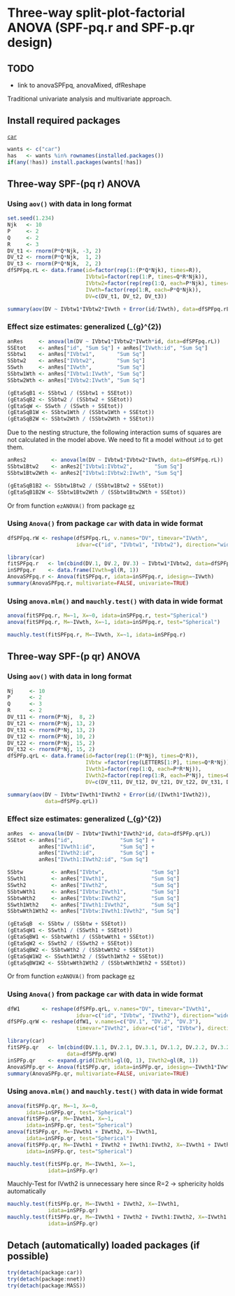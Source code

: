 Three-way split-plot-factorial ANOVA (SPF-pq.r and SPF-p.qr design)
=========================

TODO
-------------------------

 - link to anovaSPFpq, anovaMixed, dfReshape

Traditional univariate analysis and multivariate approach.

Install required packages
-------------------------

[`car`](http://cran.r-project.org/package=car)

```r
wants <- c("car")
has   <- wants %in% rownames(installed.packages())
if(any(!has)) install.packages(wants[!has])
```

Three-way SPF-\(pq \cdot r\) ANOVA
-------------------------

### Using `aov()` with data in long format

```r
set.seed(1.234)
Njk   <- 10
P     <- 2
Q     <- 2
R     <- 3
DV_t1 <- rnorm(P*Q*Njk, -3, 2)
DV_t2 <- rnorm(P*Q*Njk,  1, 2)
DV_t3 <- rnorm(P*Q*Njk,  2, 2)
dfSPFpq.rL <- data.frame(id=factor(rep(1:(P*Q*Njk), times=R)),
                         IVbtw1=factor(rep(1:P, times=Q*R*Njk)),
                         IVbtw2=factor(rep(rep(1:Q, each=P*Njk), times=R)),
                         IVwth=factor(rep(1:R, each=P*Q*Njk)),
                         DV=c(DV_t1, DV_t2, DV_t3))
```

```r
summary(aov(DV ~ IVbtw1*IVbtw2*IVwth + Error(id/IVwth), data=dfSPFpq.rL))
```

### Effect size estimates: generalized \(\hat{\eta}_{g}^{2}\)

```r
anRes     <- anova(lm(DV ~ IVbtw1*IVbtw2*IVwth*id, data=dfSPFpq.rL))
SSEtot    <- anRes["id", "Sum Sq"] + anRes["IVwth:id", "Sum Sq"]
SSbtw1    <- anRes["IVbtw1",       "Sum Sq"]
SSbtw2    <- anRes["IVbtw2",       "Sum Sq"]
SSwth     <- anRes["IVwth",        "Sum Sq"]
SSbtw1Wth <- anRes["IVbtw1:IVwth", "Sum Sq"]
SSbtw2Wth <- anRes["IVbtw2:IVwth", "Sum Sq"]
```

```r
(gEtaSqB1 <- SSbtw1 / (SSbtw1 + SSEtot))
(gEtaSqB2 <- SSbtw2 / (SSbtw2 + SSEtot))
(gEtaSqW <- SSwth / (SSwth + SSEtot))
(gEtaSqB1W <- SSbtw1Wth / (SSbtw1Wth + SSEtot))
(gEtaSqB2W <- SSbtw2Wth / (SSbtw2Wth + SSEtot))
```

Due to the nesting structure, the following interaction sums of squares are not calculated in the model above. We need to fit a model without `id` to get them.

```r
anRes2        <- anova(lm(DV ~ IVbtw1*IVbtw2*IVwth, data=dfSPFpq.rL))
SSbtw1Btw2    <- anRes2["IVbtw1:IVbtw2",       "Sum Sq"]
SSbtw1Btw2Wth <- anRes2["IVbtw1:IVbtw2:IVwth", "Sum Sq"]
```

```r
(gEtaSqB1B2 <- SSbtw1Btw2 / (SSbtw1Btw2 + SSEtot))
(gEtaSqB1B2W <- SSbtw1Btw2Wth / (SSbtw1Btw2Wth + SSEtot))
```

Or from function `ezANOVA()` from package [`ez`](http://cran.r-project.org/package=ez)

### Using `Anova()` from package `car` with data in wide format

```r
dfSPFpq.rW <- reshape(dfSPFpq.rL, v.names="DV", timevar="IVwth",
                      idvar=c("id", "IVbtw1", "IVbtw2"), direction="wide")
```

```r
library(car)
fitSPFpq.r   <- lm(cbind(DV.1, DV.2, DV.3) ~ IVbtw1*IVbtw2, data=dfSPFpq.rW)
inSPFpq.r    <- data.frame(IVwth=gl(R, 1))
AnovaSPFpq.r <- Anova(fitSPFpq.r, idata=inSPFpq.r, idesign=~IVwth)
summary(AnovaSPFpq.r, multivariate=FALSE, univariate=TRUE)
```

### Using `anova.mlm()` and `mauchly.test()` with data in wide format

```r
anova(fitSPFpq.r, M=~1, X=~0, idata=inSPFpq.r, test="Spherical")
anova(fitSPFpq.r, M=~IVwth, X=~1, idata=inSPFpq.r, test="Spherical")
```

```r
mauchly.test(fitSPFpq.r, M=~IVwth, X=~1, idata=inSPFpq.r)
```

Three-way SPF-\(p \cdot qr\) ANOVA
-------------------------

### Using `aov()` with data in long format

```r
Nj     <- 10
P      <- 2
Q      <- 3
R      <- 2
DV_t11 <- rnorm(P*Nj,  8, 2)
DV_t21 <- rnorm(P*Nj, 13, 2)
DV_t31 <- rnorm(P*Nj, 13, 2)
DV_t12 <- rnorm(P*Nj, 10, 2)
DV_t22 <- rnorm(P*Nj, 15, 2)
DV_t32 <- rnorm(P*Nj, 15, 2)
dfSPFp.qrL <- data.frame(id=factor(rep(1:(P*Nj), times=Q*R)),
                         IVbtw =factor(rep(LETTERS[1:P], times=Q*R*Nj)),
                         IVwth1=factor(rep(1:Q, each=P*R*Nj)),
                         IVwth2=factor(rep(rep(1:R, each=P*Nj), times=Q)),
                         DV=c(DV_t11, DV_t12, DV_t21, DV_t22, DV_t31, DV_t32))
```

```r
summary(aov(DV ~ IVbtw*IVwth1*IVwth2 + Error(id/(IVwth1*IVwth2)),
            data=dfSPFp.qrL))
```

### Effect size estimates: generalized \(\hat{\eta}_{g}^{2}\)

```r
anRes  <- anova(lm(DV ~ IVbtw*IVwth1*IVwth2*id, data=dfSPFp.qrL))
SSEtot <- anRes["id",               "Sum Sq"] +
          anRes["IVwth1:id",        "Sum Sq"] +
          anRes["IVwth2:id",        "Sum Sq"] +
          anRes["IVwth1:IVwth2:id", "Sum Sq"]
```

```r
SSbtw         <- anRes["IVbtw",               "Sum Sq"]
SSwth1        <- anRes["IVwth1",              "Sum Sq"]
SSwth2        <- anRes["IVwth2",              "Sum Sq"]
SSbtwWth1     <- anRes["IVbtw:IVwth1",        "Sum Sq"]
SSbtwWth2     <- anRes["IVbtw:IVwth2",        "Sum Sq"]
SSwth1Wth2    <- anRes["IVwth1:IVwth2",       "Sum Sq"]
SSbtwWth1Wth2 <- anRes["IVbtw:IVwth1:IVwth2", "Sum Sq"]
```

```r
(gEtaSqB  <- SSbtw / (SSbtw + SSEtot))
(gEtaSqW1 <- SSwth1 / (SSwth1 + SSEtot))
(gEtaSqBW1 <- SSbtwWth1 / (SSbtwWth1 + SSEtot))
(gEtaSqW2 <- SSwth2 / (SSwth2 + SSEtot))
(gEtaSqBW2 <- SSbtwWth2 / (SSbtwWth2 + SSEtot))
(gEtaSqW1W2 <- SSwth1Wth2 / (SSwth1Wth2 + SSEtot))
(gEtaSqBW1W2 <- SSbtwWth1Wth2 / (SSbtwWth1Wth2 + SSEtot))
```

Or from function `ezANOVA()` from package [`ez`](http://cran.r-project.org/package=ez)

### Using `Anova()` from package `car` with data in wide format

```r
dfW1       <- reshape(dfSPFp.qrL, v.names="DV", timevar="IVwth1",
                      idvar=c("id", "IVbtw", "IVwth2"), direction="wide")
dfSPFp.qrW <- reshape(dfW1, v.names=c("DV.1", "DV.2", "DV.3"),
                      timevar="IVwth2", idvar=c("id", "IVbtw"), direction="wide")
```

```r
library(car)
fitSPFp.qr   <- lm(cbind(DV.1.1, DV.2.1, DV.3.1, DV.1.2, DV.2.2, DV.3.2) ~ IVbtw,
                   data=dfSPFp.qrW)
inSPFp.qr    <- expand.grid(IVwth1=gl(Q, 1), IVwth2=gl(R, 1))
AnovaSPFp.qr <- Anova(fitSPFp.qr, idata=inSPFp.qr, idesign=~IVwth1*IVwth2)
summary(AnovaSPFp.qr, multivariate=FALSE, univariate=TRUE)
```

### Using `anova.mlm()` and `mauchly.test()` with data in wide format

```r
anova(fitSPFp.qr, M=~1, X=~0,
      idata=inSPFp.qr, test="Spherical")
anova(fitSPFp.qr, M=~IVwth1, X=~1,
      idata=inSPFp.qr, test="Spherical")
anova(fitSPFp.qr, M=~IVwth1 + IVwth2, X=~IVwth1,
      idata=inSPFp.qr, test="Spherical")
anova(fitSPFp.qr, M=~IVwth1 + IVwth2 + IVwth1:IVwth2, X=~IVwth1 + IVwth2,
      idata=inSPFp.qr, test="Spherical")
```

```r
mauchly.test(fitSPFp.qr, M=~IVwth1, X=~1,
             idata=inSPFp.qr)
```
Mauchly-Test for IVwth2 is unnecessary here since R=2 -> sphericity holds automatically

```r
mauchly.test(fitSPFp.qr, M=~IVwth1 + IVwth2, X=~IVwth1,
             idata=inSPFp.qr)
mauchly.test(fitSPFp.qr, M=~IVwth1 + IVwth2 + IVwth1:IVwth2, X=~IVwth1 + IVwth2,
             idata=inSPFp.qr)
```

Detach (automatically) loaded packages (if possible)
-------------------------

```r
try(detach(package:car))
try(detach(package:nnet))
try(detach(package:MASS))
```
